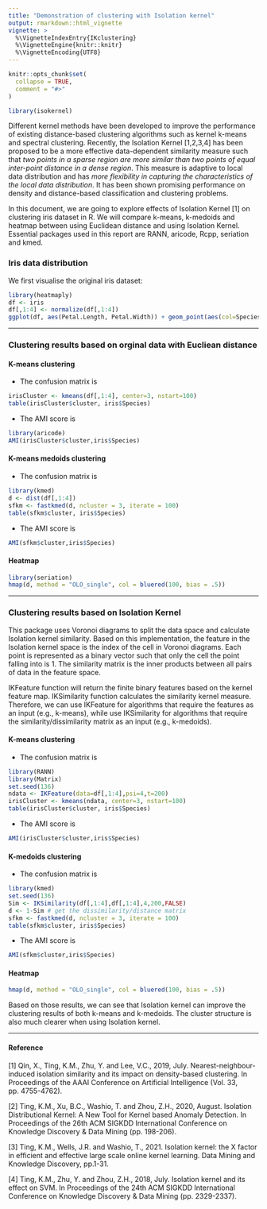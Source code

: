 ---
title: "Demonstration of clustering with Isolation kernel"
output: rmarkdown::html_vignette
vignette: >
  %\VignetteIndexEntry{IKclustering}
  %\VignetteEngine{knitr::knitr}
  %\VignetteEncoding{UTF8}
---

```{r, include = FALSE}
knitr::opts_chunk$set(
  collapse = TRUE,
  comment = "#>"
)
```

```{r setup} 
library(isokernel)
```

Different kernel methods have been developed to improve the performance of existing distance-based clustering algorithms such as kernel k-means and spectral clustering. Recently, the Isolation Kernel [1,2,3,4] has been proposed to be a more effective data-dependent similarity measure such that *two points in a sparse region are more similar than two points of equal inter-point distance in a dense region*. This measure is adaptive to local data distribution and has *more flexibility in capturing the characteristics of the local data distribution*. It has been shown promising performance on density and distance-based classification and clustering problems.

In this document, we are going to explore effects of Isolation Kernel [1] on clustering iris dataset in R. We will compare k-means, k-medoids and heatmap between using Euclidean distance and using Isolation Kernel. Essential packages used in this report are RANN, aricode, Rcpp, seriation and kmed.
 
### Iris data distribution
We first visualise the original iris dataset:

```{r echo=TRUE, warning=FALSE, message=FALSE}
library(heatmaply)
df <- iris
df[,1:4] <- normalize(df[,1:4])
ggplot(df, aes(Petal.Length, Petal.Width)) + geom_point(aes(col=Species), size=1)
```


----------------

 
### Clustering results based on orginal data with Eucliean distance

#### **K-means clustering**
- The confusion matrix is
```{r K-means clustering based on Euclidean distance, echo=TRUE, warning=FALSE}
irisCluster <- kmeans(df[,1:4], center=3, nstart=100) 
table(irisCluster$cluster, iris$Species)
```

- The AMI score is
```{r echo=TRUE, warning=FALSE}
library(aricode)
AMI(irisCluster$cluster,iris$Species)
```
#### **K-means medoids clustering**
- The confusion matrix is
```{r K-medoids clustering based on IK, echo=TRUE, warning=FALSE}
library(kmed)
d <- dist(df[,1:4])  
sfkm <- fastkmed(d, ncluster = 3, iterate = 100)
table(sfkm$cluster, iris$Species)
```

- The AMI score is
```{r echo=TRUE, warning=FALSE}
AMI(sfkm$cluster,iris$Species)
```


#### **Heatmap**

```{r Heatmap based on Euclidean distance, echo=TRUE}
library(seriation)
hmap(d, method = "OLO_single", col = bluered(100, bias = .5))
```


----------------


### Clustering results based on Isolation Kernel 

This package uses Voronoi diagrams to split the data space and calculate Isolation kernel similarity. Based on this implementation, the feature in the Isolation kernel space is the index of the cell in Voronoi diagrams. Each point is represented as a binary vector such that only the cell the point falling into is 1. The similarity matrix is the inner products between all pairs of data in the feature space.

IKFeature function will return the finite binary features based on the kernel feature map. IKSimilarity function calculates the similarity kernel measure. Therefore, we can use IKFeature for algorithms that require the features as an input (e.g., k-means), while use IKSimilarity for algorithms that require the similarity/dissimilarity matrix as an input (e.g., k-medoids).


#### **K-means clustering**  
- The confusion matrix is
```{r K-means clustering based on IK, echo=TRUE, warning=FALSE}
library(RANN)
library(Matrix)
set.seed(136)
ndata <- IKFeature(data=df[,1:4],psi=4,t=200) 
irisCluster <- kmeans(ndata, center=3, nstart=100) 
table(irisCluster$cluster, iris$Species)
```


- The AMI score is
```{r echo=TRUE, warning=FALSE}
AMI(irisCluster$cluster,iris$Species)
```
 
#### **K-medoids clustering**  
- The confusion matrix is
```{r K-medoids clustering based on Euclidean distance, echo=TRUE, warning=FALSE}
library(kmed)
set.seed(136)
Sim <- IKSimilarity(df[,1:4],df[,1:4],4,200,FALSE)
d <- 1-Sim # get the dissimilarity/distance matrix
sfkm <- fastkmed(d, ncluster = 3, iterate = 100)
table(sfkm$cluster, iris$Species)
```

- The AMI score is
```{r echo=FALSE, warning=FALSE}
AMI(sfkm$cluster,iris$Species)
```
  
#### **Heatmap**

```{r Heatmap based on IK, echo=TRUE}
hmap(d, method = "OLO_single", col = bluered(100, bias = .5))
```


Based on those results, we can see that Isolation kernel can improve the clustering results of both k-means and k-medoids. The cluster structure is also much clearer when using Isolation kernel.


----------------

#### Reference

[1] Qin, X., Ting, K.M., Zhu, Y. and Lee, V.C., 2019, July. Nearest-neighbour-induced isolation similarity and its impact on density-based clustering. In Proceedings of the AAAI Conference on Artificial Intelligence (Vol. 33, pp. 4755-4762).

[2] Ting, K.M., Xu, B.C., Washio, T. and Zhou, Z.H., 2020, August. Isolation Distributional Kernel: A New Tool for Kernel based Anomaly Detection. In Proceedings of the 26th ACM SIGKDD International Conference on Knowledge Discovery & Data Mining (pp. 198-206).

[3] Ting, K.M., Wells, J.R. and Washio, T., 2021. Isolation kernel: the X factor in efficient and effective large scale online kernel learning. Data Mining and Knowledge Discovery, pp.1-31.

[4] Ting, K.M., Zhu, Y. and Zhou, Z.H., 2018, July. Isolation kernel and its effect on SVM. In Proceedings of the 24th ACM SIGKDD International Conference on Knowledge Discovery & Data Mining (pp. 2329-2337).
 
